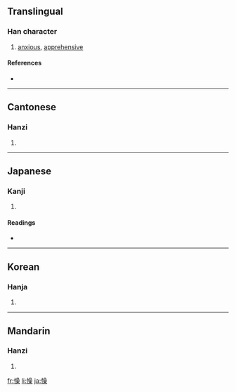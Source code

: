 ==Translingual==

===Han character===
{{Han char|rn=61|rad=心|as=13|sn=16|four=9609<sub>4</sub>|canj=心口口木 (PRRD)}}

# [[anxious]], [[apprehensive]]

====References====
* {{Han ref|kx=0405.170|dkj=11325|dj=0745.270|hdz=42361.020|uh=61C6|ud=25030|bh=E97B|bd=59771}}

----

==Cantonese==

===Hanzi===
{{yue-hanzi|jyut=|y=cho3}}

# {{defn|Cantonese}}

----

==Japanese==

===Kanji===
{{ja-kanji|grade=|rs=心13}}

# {{defn|Japanese}}

====Readings====
* {{ja-readings|on=[[そう]] (sō)|kun=[[うれえる]] (ureeru), [[むさぼる]] (musaboru)}}

----

==Korean==

===Hanja===
{{ko-hanja|hangeul=조|eumhun=|rv=jo|mr=cho|y=co}}

# {{defn|Korean}}

----

==Mandarin==

===Hanzi===
{{cmn-hanzi|pin=[[cǎo]] ([[cao3]]), [[yīng]] ([[ying1]])|wg=ts'ao<sup>3</sup>, ying<sup>1</sup>}}

# {{defn|Mandarin}}

[[fr:懆]]
[[li:懆]]
[[ja:懆]]